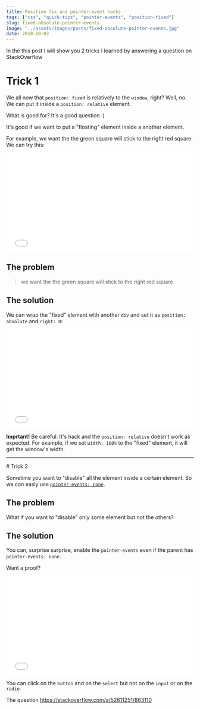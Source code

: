 ```yaml
---
title: Position fix and pointer-event hacks
tags: ["css", "quick-tips", "pointer-events", "position-fixed"]
slug: fixed-absolute-pointer-events
image: "../assets/images/posts/fixed-absolute-pointer-events.jpg"
date: 2018-10-03
---
```


In the this post I will show you 2 tricks I learned by answering a question on StackOverflow

# Trick 1

We all now that `position: fixed` is relatively to the `window`, right? Well, no. We can put it inside a `position: relative` element.

What is good for? It's a good question :)

It's good if we want to put a "floating" element inside a another element.

For example, we want the the green square will stick to the right red square. We can try this:

<iframe
  height="265"
  scrolling="no"
  title="position fixed relative to element"
  src="//codepen.io/moshfeu/embed/pxgmMd/?height=265&theme-id=0&default-tab=html,result&embed-version=2"
  frameborder="no"
  allowtransparency="true"
  allowfullscreen="true"
  style="width: 100%;"
>
  See the Pen{" "}
  <a href="https://codepen.io/moshfeu/pen/pxgmMd/">
    position fixed relative to element
  </a>{" "}
  by Mosh (<a href="https://codepen.io/moshfeu">@moshfeu</a>) on{" "}
  <a href="https://codepen.io">CodePen</a>.
</iframe>

## The problem

> we want the the green square will stick to the right red square

## The solution

We can wrap the "fixed" element with another `div` and set it as `position: absolute` and `right: 0`:

<iframe
  height="265"
  scrolling="no"
  title="position fixed relative to element final"
  src="//codepen.io/moshfeu/embed/wYMLpr/?height=265&theme-id=0&default-tab=html,result&embed-version=2"
  frameborder="no"
  allowtransparency="true"
  allowfullscreen="true"
  style="width: 100%;"
>
  See the Pen{" "}
  <a href="https://codepen.io/moshfeu/pen/wYMLpr/">
    position fixed relative to element final
  </a>{" "}
  by Mosh (<a href="https://codepen.io/moshfeu">@moshfeu</a>) on{" "}
  <a href="https://codepen.io">CodePen</a>.
</iframe>

**Imprtant!** Be careful. It's hack and the `position: relative` doesn't work as expected. For example, if we set `width: 100%` to the "fixed" element, it will get the window's width.

<hr /># Trick 2

Sometime you want to "disable" all the element inside a certain element. So we can easly use [`pointer-events: none`](https://developer.mozilla.org/en-US/docs/Web/CSS/pointer-events#Basic_example).

## The problem

What if you want to "disable" only some element but not the others?

## The solution

You can, surprise surprise, enable the `pointer-events` even if the parent has `pointer-events: none`.

Want a proof?

<iframe
  height="265"
  scrolling="no"
  title="pointer-event inside pointer-events"
  src="//codepen.io/moshfeu/embed/PyZMYE/?height=265&theme-id=0&default-tab=html,result&embed-version=2"
  frameborder="no"
  allowtransparency="true"
  allowfullscreen="true"
  style="width: 100%;"
>
  See the Pen{" "}
  <a href="https://codepen.io/moshfeu/pen/PyZMYE/">
    pointer-event inside pointer-events
  </a>{" "}
  by Mosh (<a href="https://codepen.io/moshfeu">@moshfeu</a>) on{" "}
  <a href="https://codepen.io">CodePen</a>.
</iframe>

You can click on the `button` and on the `select` but not on the `input` or on the `radio`

The question <a href="https://stackoverflow.com/a/52611251/863110" target="_blank">https://stackoverflow.com/a/52611251/863110</a>
